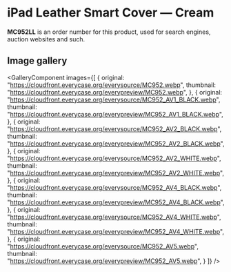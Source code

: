 
# iPad Leather Smart Cover — Cream

<Callout type='info' emoji='👉🏻'>**MC952LL** is an order number for this product, used for search engines, auction websites and such.</Callout>

## Image gallery

<GalleryComponent
    images={[
      {
        original: "https://cloudfront.everycase.org/everysource/MC952.webp",
        thumbnail: "https://cloudfront.everycase.org/everypreview/MC952.webp",
      },
      {
        original: "https://cloudfront.everycase.org/everysource/MC952_AV1_BLACK.webp",
        thumbnail: "https://cloudfront.everycase.org/everypreview/MC952_AV1_BLACK.webp",
      },
      {
        original: "https://cloudfront.everycase.org/everysource/MC952_AV2_BLACK.webp",
        thumbnail: "https://cloudfront.everycase.org/everypreview/MC952_AV2_BLACK.webp",
      },
      {
        original: "https://cloudfront.everycase.org/everysource/MC952_AV2_WHITE.webp",
        thumbnail: "https://cloudfront.everycase.org/everypreview/MC952_AV2_WHITE.webp",
      },
      {
        original: "https://cloudfront.everycase.org/everysource/MC952_AV4_BLACK.webp",
        thumbnail: "https://cloudfront.everycase.org/everypreview/MC952_AV4_BLACK.webp",
      },
      {
        original: "https://cloudfront.everycase.org/everysource/MC952_AV4_WHITE.webp",
        thumbnail: "https://cloudfront.everycase.org/everypreview/MC952_AV4_WHITE.webp",
      },
      {
        original: "https://cloudfront.everycase.org/everysource/MC952_AV5.webp",
        thumbnail: "https://cloudfront.everycase.org/everypreview/MC952_AV5.webp",
      }
    ]}
  />
